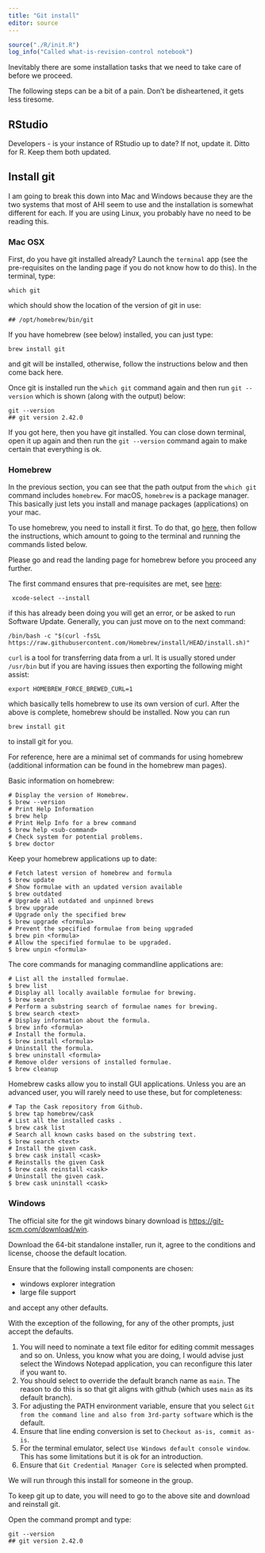 ```yaml
---
title: "Git install"
editor: source
---
```




```r
source("./R/init.R")
log_info("Called what-is-revision-control notebook")
```

Inevitably there are some installation tasks that we need to take care of before we proceed.

::: callout-warning
The following steps can be a bit of a pain.
Don't be disheartened, it gets less tiresome.
:::


## RStudio

Developers - is your instance of RStudio up to date?
If not, update it.
Ditto for R.
Keep them both updated.

## Install git 

I am going to break this down into Mac and Windows because they are the two systems that most of AHI seem to use and the installation is somewhat different for each.
If you are using Linux, you probably have no need to be reading this.

### Mac OSX

First, do you have git installed already?
Launch the `terminal` app (see the pre-requisites on the landing page if you do not know how to do this).
In the terminal, type:

```
which git
```

which should show the location of the version of git in use:

```
## /opt/homebrew/bin/git
```

If you have homebrew (see below) installed, you can just type:

```
brew install git
```

and git will be installed, otherwise, follow the instructions below and then come back here.

Once git is installed run the `which git` command again and then run `git --version` which is shown (along with the output) below:

```
git --version
## git version 2.42.0
```

If you got here, then you have git installed.
You can close down terminal, open it up again and then run the `git --version` command again to make certain that everything is ok.

### Homebrew

In the previous section, you can see that the path output from the `which git` command includes `homebrew`.
For macOS, `homebrew` is a package manager.
This basically just lets you install and manage packages (applications) on your mac.

To use homebrew, you need to install it first.
To do that, go [here](https://brew.sh/), then follow the instructions, which amount to going to the terminal and running the commands listed below.

Please go and read the landing page for homebrew before you proceed any further.

The first command ensures that pre-requisites are met, see [here](https://docs.brew.sh/Installation):

```
 xcode-select --install
```

if this has already been doing you will get an error, or be asked to run Software Update.
Generally, you can just move on to the next command:

```
/bin/bash -c "$(curl -fsSL https://raw.githubusercontent.com/Homebrew/install/HEAD/install.sh)"
```

`curl` is a tool for transferring data from a url.
It is usually stored under `/usr/bin` but if you are having issues then exporting the following might assist:

```
export HOMEBREW_FORCE_BREWED_CURL=1
```

which basically tells homebrew to use its own version of curl.
After the above is complete, homebrew should be installed.
Now you can run 

```
brew install git
```

to install git for you.

For reference, here are a minimal set of commands for using homebrew (additional information can be found in the homebrew man pages).

Basic information on homebrew:

```
# Display the version of Homebrew.
$ brew --version
# Print Help Information
$ brew help
# Print Help Info for a brew command
$ brew help <sub-command>
# Check system for potential problems.
$ brew doctor
```

Keep your homebrew applications up to date:

```
# Fetch latest version of homebrew and formula
$ brew update
# Show formulae with an updated version available
$ brew outdated
# Upgrade all outdated and unpinned brews
$ brew upgrade
# Upgrade only the specified brew
$ brew upgrade <formula>
# Prevent the specified formulae from being upgraded
$ brew pin <formula>
# Allow the specified formulae to be upgraded.
$ brew unpin <formula>
```

The core commands for managing commandline applications are:

```
# List all the installed formulae.
$ brew list
# Display all locally available formulae for brewing.
$ brew search
# Perform a substring search of formulae names for brewing.
$ brew search <text>
# Display information about the formula.
$ brew info <formula>
# Install the formula.
$ brew install <formula>
# Uninstall the formula.
$ brew uninstall <formula>
# Remove older versions of installed formulae.
$ brew cleanup
```

Homebrew casks allow you to install GUI applications.
Unless you are an advanced user, you will rarely need to use these, but for completeness:

```
# Tap the Cask repository from Github.
$ brew tap homebrew/cask
# List all the installed casks .
$ brew cask list
# Search all known casks based on the substring text.
$ brew search <text>
# Install the given cask.
$ brew cask install <cask>
# Reinstalls the given Cask
$ brew cask reinstall <cask>
# Uninstall the given cask.
$ brew cask uninstall <cask>
```

### Windows {#sec-git-install-win}

The official site for the git windows binary download is [https://git-scm.com/download/win](https://git-scm.com/download/win).

Download the 64-bit standalone installer, run it, agree to the conditions and license, choose the default location.

Ensure that the following install components are chosen:

+ windows explorer integration
+ large file support

and accept any other defaults.

With the exception of the following, for any of the other prompts, just accept the defaults. 

1. You will need to nominate a text file editor for editing commit messages and so on.
Unless, you know what you are doing, I would advise just select the Windows Notepad application, you can reconfigure this later if you want to.
2. You should select to override the default branch name as `main`.
The reason to do this is so that git aligns with github (which uses `main` as its default branch).
3. For adjusting the PATH environment variable, ensure that you select `Git from the command line and also from 3rd-party software` which is the default.
4. Ensure that line ending conversion is set to `Checkout as-is, commit as-is`. 
5. For the terminal emulator, select `Use Windows default console window`. 
This has some limitations but it is ok for an introduction.
6. Ensure that `Git Credential Manager Core` is selected when prompted.

We will run through this install for someone in the group.

To keep git up to date, you will need to go to the above site and download and reinstall git.

Open the command prompt and type:

```
git --version
## git version 2.42.0
```




